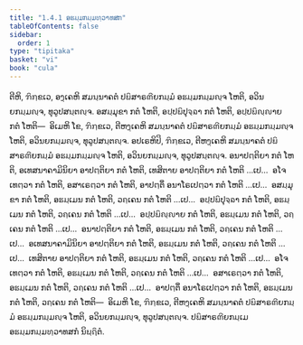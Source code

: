 ```yaml
---
title: "1.4.1 ອຘມ຺ມກມ຺ມທ຺ວາທສກ"
tableOfContents: false
sidebar:
  order: 1
type: "tipitaka"
basket: "vi"
book: "cula"
---
```



<DynamicBreadcrumb />

<Division number="37" book="cula">

<Paragraph number="180" book="cula">
ຕີຫິ, ຠິກ຺ຂເວ, ອງ຺ເຄຫິ ສມນ຺ນາຄຕໍ ປຏິສາຣຓີຍກມ຺ມໍ ອຘມ຺ມກມ຺ມຎ຺ຈ ໂຫຕິ, ອວິນຍກມ຺ມຎ຺ຈ, ທຸວູປສນ຺ຕຎ຺ຈ. ອສມ຺ມຸຂາ ກຕໍ ໂຫຕິ, ອປ຺ປຏິປຸຈ຺ຉາ ກຕໍ ໂຫຕິ, ອປ຺ປຏິຎ຺ຎາຍ ກຕໍ ໂຫຕິ—  ອິເມຫິ ໂຂ, ຠິກ຺ຂເວ, ຕີຫງ຺ເຄຫິ ສມນ຺ນາຄຕໍ ປຏິສາຣຓີຍກມ຺ມໍ ອຘມ຺ມກມ຺ມຎ຺ຈ ໂຫຕິ, ອວິນຍກມ຺ມຎ຺ຈ, ທຸວູປສນ຺ຕຎ຺ຈ.
</Paragraph>

<Paragraph number="181" book="cula">
ອປເຣຫິປິ, ຠິກ຺ຂເວ, ຕີຫງ຺ເຄຫິ ສມນ຺ນາຄຕໍ ປຏິສາຣຓີຍກມ຺ມໍ ອຘມ຺ມກມ຺ມຎ຺ຈ ໂຫຕິ, ອວິນຍກມ຺ມຎ຺ຈ, ທຸວູປສນ຺ຕຎ຺ຈ. ອນາປຕ຺ຕິຍາ ກຕໍ ໂຫຕິ, ອເທສນາຄາມິນິຍາ ອາປຕ຺ຕິຍາ ກຕໍ ໂຫຕິ, ເທສິຕາຍ ອາປຕ຺ຕິຍາ ກຕໍ ໂຫຕິ …ເປ…  ອໂຈເທຕ຺ວາ ກຕໍ ໂຫຕິ, ອສາເຣຕ຺ວາ ກຕໍ ໂຫຕິ, ອາປຕ຺ຕິໍ ອນາໂຣເປຕ຺ວາ ກຕໍ ໂຫຕິ …ເປ…  ອສມ຺ມຸຂາ ກຕໍ ໂຫຕິ, ອຘມ຺ເມນ ກຕໍ ໂຫຕິ, ວຄ຺ເຄນ ກຕໍ ໂຫຕິ …ເປ…  ອປ຺ປຏິປຸຈ຺ຉາ ກຕໍ ໂຫຕິ, ອຘມ຺ເມນ ກຕໍ ໂຫຕິ, ວຄ຺ເຄນ ກຕໍ ໂຫຕິ …ເປ…  ອປ຺ປຏິຎ຺ຎາຍ ກຕໍ ໂຫຕິ, ອຘມ຺ເມນ ກຕໍ ໂຫຕິ, ວຄ຺ເຄນ ກຕໍ ໂຫຕິ …ເປ…  ອນາປຕ຺ຕິຍາ ກຕໍ ໂຫຕິ, ອຘມ຺ເມນ ກຕໍ ໂຫຕິ, ວຄ຺ເຄນ ກຕໍ ໂຫຕິ …ເປ…  ອເທສນາຄາມິນິຍາ ອາປຕ຺ຕິຍາ ກຕໍ ໂຫຕິ, ອຘມ຺ເມນ ກຕໍ ໂຫຕິ, ວຄ຺ເຄນ ກຕໍ ໂຫຕິ …ເປ…  ເທສິຕາຍ ອາປຕ຺ຕິຍາ ກຕໍ ໂຫຕິ, ອຘມ຺ເມນ ກຕໍ ໂຫຕິ, ວຄ຺ເຄນ ກຕໍ ໂຫຕິ …ເປ…  ອໂຈເທຕ຺ວາ ກຕໍ ໂຫຕິ, ອຘມ຺ເມນ ກຕໍ ໂຫຕິ, ວຄ຺ເຄນ ກຕໍ ໂຫຕິ …ເປ…  ອສາເຣຕ຺ວາ ກຕໍ ໂຫຕິ, ອຘມ຺ເມນ ກຕໍ ໂຫຕິ, ວຄ຺ເຄນ ກຕໍ ໂຫຕິ …ເປ…  ອາປຕ຺ຕິໍ ອນາໂຣເປຕ຺ວາ ກຕໍ ໂຫຕິ, ອຘມ຺ເມນ ກຕໍ ໂຫຕິ, ວຄ຺ເຄນ ກຕໍ ໂຫຕິ—  ອິເມຫິ ໂຂ, ຠິກ຺ຂເວ, ຕີຫງ຺ເຄຫິ ສມນ຺ນາຄຕໍ ປຏິສາຣຓີຍກມ຺ມໍ ອຘມ຺ມກມ຺ມຎ຺ຈ ໂຫຕິ, ອວິນຍກມ຺ມຎ຺ຈ, ທຸວູປສນ຺ຕຎ຺ຈ.

</Paragraph>
</Division>

<Paragraph number="182" type="center" book="cula">
ປຏິສາຣຓີຍກມ຺ເມ ອຘມ຺ມກມ຺ມທ຺ວາທສກໍ ນິຏ຺ຐິຕໍ.
</Paragraph>